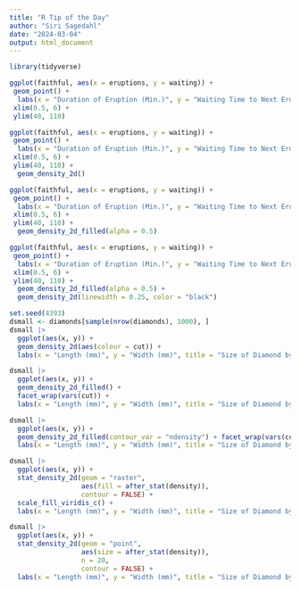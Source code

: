```yaml
---
title: "R Tip of the Day"
author: "Siri Sagedahl"
date: "2024-03-04"
output: html_document
---
```


```r
library(tidyverse)
```

```r
ggplot(faithful, aes(x = eruptions, y = waiting)) +
 geom_point() +
  labs(x = "Duration of Eruption (Min.)", y = "Waiting Time to Next Eruption (Min.)", title = "Scatterplot of Old Faithful Eruption Data") +
 xlim(0.5, 6) +
 ylim(40, 110)
```

```r
ggplot(faithful, aes(x = eruptions, y = waiting)) +
 geom_point() +
  labs(x = "Duration of Eruption (Min.)", y = "Waiting Time to Next Eruption (Min.)", title = "Scatterplot with Contours of Old Faithful Eruption Data") +
 xlim(0.5, 6) +
 ylim(40, 110) +
  geom_density_2d()
```

```r
ggplot(faithful, aes(x = eruptions, y = waiting)) +
 geom_point() +
  labs(x = "Duration of Eruption (Min.)", y = "Waiting Time to Next Eruption (Min.)", title = "Filled Contour Map of Old Faithful Eruption Data") +
 xlim(0.5, 6) +
 ylim(40, 110) +
  geom_density_2d_filled(alpha = 0.5)
```

```r
ggplot(faithful, aes(x = eruptions, y = waiting)) +
 geom_point() +
  labs(x = "Duration of Eruption (Min.)", y = "Waiting Time to Next Eruption (Min.)", title = "Filled Contour Map of Old Faithful Eruption Data w/ Lines") +
 xlim(0.5, 6) +
 ylim(40, 110) +
  geom_density_2d_filled(alpha = 0.5) +
  geom_density_2d(linewidth = 0.25, color = "black")
```

```r
set.seed(4393)
dsmall <- diamonds[sample(nrow(diamonds), 1000), ]
dsmall |>
  ggplot(aes(x, y)) +
  geom_density_2d(aes(colour = cut)) +
  labs(x = "Length (mm)", y = "Width (mm)", title = "Size of Diamond by Cut")
```

```r
dsmall |>
  ggplot(aes(x, y)) +
  geom_density_2d_filled() +
  facet_wrap(vars(cut)) +
  labs(x = "Length (mm)", y = "Width (mm)", title = "Size of Diamond by Cut")
```

```r
dsmall |>
  ggplot(aes(x, y)) +
  geom_density_2d_filled(contour_var = "ndensity") + facet_wrap(vars(cut)) +
  labs(x = "Length (mm)", y = "Width (mm)", title = "Size of Diamond by Cut (intensity standardized)")
```

```r
dsmall |>
  ggplot(aes(x, y)) +
  stat_density_2d(geom = "raster",
                  aes(fill = after_stat(density)),
                  contour = FALSE) +
  scale_fill_viridis_c() +
  labs(x = "Length (mm)", y = "Width (mm)", title = "Size of Diamond by Cut")
```

```r
dsmall |>
  ggplot(aes(x, y)) +
  stat_density_2d(geom = "point", 
                  aes(size = after_stat(density)),
                  n = 20,
                  contour = FALSE) +
  labs(x = "Length (mm)", y = "Width (mm)", title = "Size of Diamond by Cut")
```
